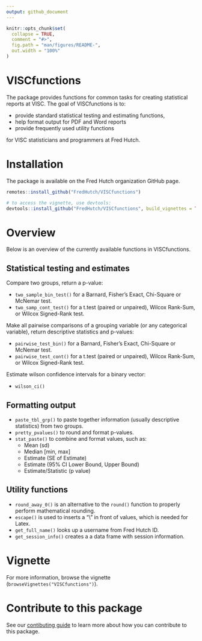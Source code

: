 ```yaml
---
output: github_document
---
```


<!-- README.md is generated from README.Rmd. Please edit that file -->

```r
knitr::opts_chunk$set(
  collapse = TRUE,
  comment = "#>",
  fig.path = "man/figures/README-",
  out.width = "100%"
)
```

# VISCfunctions

The package provides functions for common tasks for creating statistical reports at VISC.  The goal of VISCfunctions is to:

* provide standard statistical testing and estimating functions,
* help format output for PDF and Word reports
* provide frequently used utility functions

for VISC statisticians and programmers at Fred Hutch.

# Installation

The package is available on the Fred Hutch organization GitHub page.

```r
remotes::install_github("FredHutch/VISCfunctions")

# to access the vignette, use devtools:
devtools::install_github("FredHutch/VISCfunctions", build_vignettes = TRUE)
```

# Overview

Below is an overview of the currently available functions in VISCfunctions.

## Statistical testing and estimates

Compare two groups, return a p-value:

* `two_sample_bin_test()` for a Barnard, Fisher's Exact, Chi-Square or McNemar test.
* `two_samp_cont_test()` for a t.test (paired or unpaired), Wilcox Rank-Sum, or Wilcox Signed-Rank test.

Make all pairwise comparisons of a grouping variable (or any categorical variable), return descriptive statistics and p-values:

* `pairwise_test_bin()` for a Barnard, Fisher's Exact, Chi-Square or McNemar test.
* `pairwise_test_cont()` for a t.test (paired or unpaired), Wilcox Rank-Sum, or Wilcox Signed-Rank test.

Estimate wilson confidence intervals for a binary vector:

* `wilson_ci()`

## Formatting output

* `paste_tbl_grp()` to paste together information (usually descriptive statistics) from two groups.
* `pretty_pvalues()` to round and format p-values.
* `stat_paste()` to combine and format values, such as:
    + Mean (sd)
    + Median [min, max]
    + Estimate (SE of Estimate)
    + Estimate (95% CI Lower Bound, Upper Bound)
    + Estimate/Statistic (p value)

## Utility functions

* `round_away_0()` is an alternative to the `round()` function to properly perform mathematical rounding.
* `escape()` is used to inserts a "\\" in front of values, which is needed for Latex.
* `get_full_name()` looks up a username from Fred Hutch ID.
* `get_session_info()` creates a a data frame with session information.


# Vignette

For more information, browse the vignette (`browseVignettes("VISCfunctions")`).

# Contribute to this package

See our [contibuting guide](CONTRIBUTING.md) to learn more about how you can contribute to this package.
